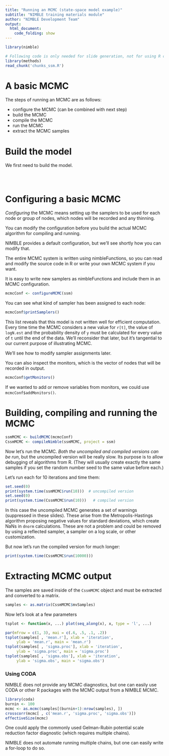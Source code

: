 ```yaml
---
title: "Running an MCMC (state-space model example)"
subtitle: "NIMBLE training materials module"
author: "NIMBLE Development Team"
output:
  html_document:
    code_folding: show
---
```


```r
library(nimble)
```
```r
# Following code is only needed for slide generation, not for using R code separately.
library(methods)
read_chunk('chunks_ssm.R')
```

# A basic MCMC

The steps of running an MCMC are as follows:

 - configure the MCMC (can be combined with next step)
 - build the MCMC 
 - compile the MCMC
 - run the MCMC
 - extract the MCMC samples

# Build the model

We first need to build the model.

```r
```

```r
```

```r
```

# Configuring a basic MCMC

*Configuring* the MCMC means setting up the samplers to be used for
 each node or group of nodes, which nodes will be recorded and any
 thinning.

You can modify the configuration before you build the actual MCMC algorithm for compiling and running.


NIMBLE provides a default configuration, but we'll see shortly how you can modify that. 

The entire MCMC system is written using nimbleFunctions, so you can read and modify the source code in R or write your own MCMC system if you want.

It is easy to write new samplers as nimbleFunctions and include them in an MCMC configuration.

```r
mcmcConf <- configureMCMC(ssm)
```

You can see what kind of sampler has been assigned to each node:
```r
mcmcConf$printSamplers()
```

This list reveals that this model is not written well for efficient
computation.  Every time time the MCMC considers a new value for
`r[t]`, the value of `logN.est` and the probability density of
`y` must be calculated for every value of `t` until the end of the
data.  We'll reconsider that later, but it's tangential to our current
purpose of illustrating MCMC.

We'll see how to modify sampler assignments later.  

You can also inspect the monitors, which is the vector of nodes that will be
recorded in output.

```r
mcmcConf$getMonitors()
```

If we wanted to add or remove variables from monitors, we could use
`mcmcConf$addMonitors()`.

# Building, compiling and running the MCMC


```r
ssmMCMC <- buildMCMC(mcmcConf)
CssmMCMC <- compileNimble(ssmMCMC, project = ssm)
```

Now let's run the MCMC.  *Both the uncompiled and compiled versions
can be run*, but the uncompiled version will be really slow.  Its
purpose is to allow debugging of algorithms from R.  (They will usually
create exactly the same samples if you set the random number seed to
the same value before each.)

Let's run each for 10 iterations and time them:
```r
set.seed(0)
print(system.time(ssmMCMC$run(10)))  # uncompiled version
set.seed(0)
print(system.time(CssmMCMC$run(10)))   # compiled version
```

In this case the uncompiled MCMC generates a set of warnings
(suppressed in these slides).   These arise from the
Metropolis-Hastings algorithm proposing negative values for standard
deviations, which create NaNs in `dnorm` calculations.  These are not
a problem and could be removed by using a reflected sampler, a sampler
on a log scale, or other customization.

But now let's run the compiled version for much longer:
```r
print(system.time(CssmMCMC$run(10000)))
```

# Extracting MCMC output

The samples are saved inside of the `CssmMCMC` object and must be
extracted and converted to a matrix.

```r
samples <- as.matrix(CssmMCMC$mvSamples)
```

Now let's look at a few parameters

```r
tsplot <- function(x, ...) plot(seq_along(x), x, type = 'l', ...)

par(mfrow = c(1, 3), mai = c(.6, .5, .1, .2))
tsplot(samples[ , 'mean.r'], xlab = 'iteration',
     ylab = 'mean.r', main = 'mean.r')
tsplot(samples[ , 'sigma.proc'], xlab = 'iteration',
     ylab = 'sigma.proc', main = 'sigma.proc')
tsplot(samples[ , 'sigma.obs'], xlab = 'iteration',
     ylab = 'sigma.obs', main = 'sigma.obs')
```

### Using CODA

NIMBLE does not provide any MCMC diagnostics, but one can easily use CODA or other R packages with the MCMC output from a NIMBLE MCMC.

```r
library(coda)
burnin <- 100
mcmc <- as.mcmc(samples[(burnin+1):nrow(samples), ])
crosscorr(mcmc[ , c('mean.r', 'sigma.proc', 'sigma.obs')])
effectiveSize(mcmc)
```

One could apply the commonly used Gelman-Rubin potential scale
reduction factor diagnostic (which requires multiple chains).

NIMBLE does not automate running multiple chains, but one can easily
write a for-loop to do so.





